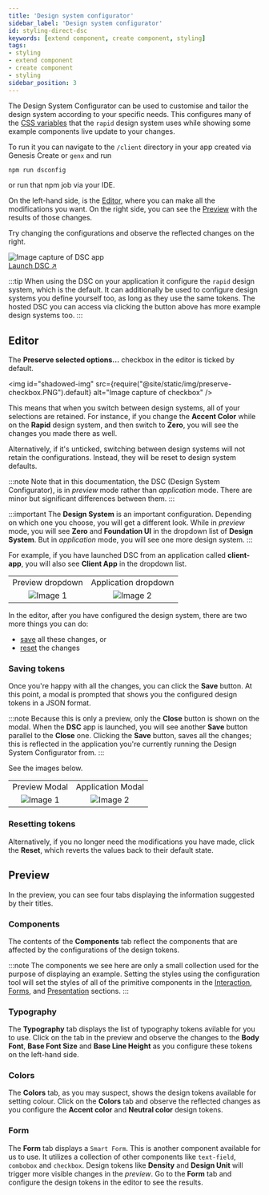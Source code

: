 ```yaml
---
title: 'Design system configurator'
sidebar_label: 'Design system configurator'
id: styling-direct-dsc
keywords: [extend component, create component, styling]
tags:
- styling
- extend component
- create component
- styling
sidebar_position: 3
---
```


The Design System Configurator can be used to customise and tailor the design system according to your specific needs. This
configures many of the [CSS variables](../styling-direct-css-vars/) that the `rapid` design system uses while showing
some example components live update to your changes.


To run it you can navigate to the `/client` directory in your app created via Genesis Create or `genx` and run
```bash
npm run dsconfig
```
or run that npm job via your IDE.

On the left-hand side, is the [Editor](#editor), where you can make all the modifications you want. On the right side, you can see the [Preview](#preview) with the results of those changes.

Try changing the configurations and observe the reflected changes on the right.

<div class="demo-view">
  <img
    id="shadowed-img"
    src={require("@site/static/img/DSC-checkbox.PNG").default}
    alt="Image capture of DSC app"
  />
  <div>
    <!-- this link only works when deployed -->
    <a class="overlay-link" href="/docs/dsc/" target="_blank">
      Launch DSC &#x2197;
    </a>
  </div>
</div>

:::tip
When using the DSC on your application it configure the `rapid` design system, which is the default. It can additionally be used to configure design
systems you define yourself too, as long as they use the same tokens. The hosted DSC you can access via clicking the button above has more example design systems too.
:::

## Editor

The **Preserve selected options...** checkbox in the editor is ticked by default.

<img
  id="shadowed-img"
  src={require("@site/static/img/preserve-checkbox.PNG").default}
  alt="Image capture of checkbox"
/>

This means that when you switch between design systems, all of your selections are retained.
For instance, if you change the **Accent Color** while on the **Rapid** design system, and then switch to **Zero**, you will see the changes you made there as well.

Alternatively, if it's unticked, switching between design systems will not retain the configurations.
Instead, they will be reset to design system defaults.

:::note
Note that in this documentation, the DSC (Design System Configurator), is in _preview_ mode rather than _application_ mode. There are minor but significant differences between them.
:::

:::important
The **Design System** is an important configuration. Depending on which one you choose, you will get a different look. While in _preview_ mode, you will see **Zero** and **Foundation UI** in the dropdown list of **Design System**. But in _application_ mode, you will see one more design system.
:::

For example, if you have launched DSC from an application called **client-app**, you will also see **Client App** in the dropdown list.

|                                        |                                       |
| :------------------------------------: | :-----------------------------------: |
|            Preview dropdown            |         Application dropdown          |
| ![Image 1](/img/preview_drop_down.PNG) | ![Image 2](/img/custom_drop_down.PNG) |

In the editor, after you have configured the design system, there are two more things you can do:

- [save](#saving-tokens) all these changes, or
- [reset](#resetting-tokens) the changes

### Saving tokens

Once you're happy with all the changes, you can click the **Save** button. At this point, a modal is prompted that shows you the configured design tokens in a JSON format.

:::note
Because this is only a preview, only the **Close** button is shown on the modal. When the **DSC** app is launched, you will see another **Save** button parallel to the **Close** one. Clicking the **Save** button, saves all the changes; this is reflected in the application you're currently running the Design System Configurator from.
:::

See the images below.

|                                  |                                 |
| :------------------------------: | :-----------------------------: |
|          Preview Modal           |        Application Modal        |
| ![Image 1](/img/close_modal.PNG) | ![Image 2](/img/save_modal.PNG) |

### Resetting tokens

Alternatively, if you no longer need the modifications you have made, click the **Reset**, which reverts the values back to their default state.

## Preview

In the preview, you can see four tabs displaying the information suggested by their titles.

### Components

The contents of the **Components** tab reflect the components that are affected by the configurations of the design tokens.

:::note
The components we see here are only a small collection used for the purpose of displaying an example. Setting the styles using the configuration tool will set the styles of all of the primitive components in the [Interaction](../../../interaction/), [Forms](../../../forms/), and [Presentation](../../../presentation/) sections.
:::

### Typography

The **Typography** tab displays the list of typography tokens avilable for you to use. Click on the tab in the preview and observe the changes to the **Body Font**, **Base Font Size** and **Base Line Height** as you configure these tokens on the left-hand side.

### Colors

The **Colors** tab, as you may suspect, shows the design tokens available for setting colour. Click on the **Colors** tab and observe the reflected changes as you configure the **Accent color** and **Neutral color** design tokens.

### Form

The **Form** tab displays a `Smart Form`. This is another component available for us to use. It utilizes a collection of other components like `text-field`, `combobox` and `checkbox`. Design tokens like **Density** and **Design Unit** will trigger more visible changes in the _preview_. Go to the **Form** tab and configure the design tokens in the editor to see the results.
